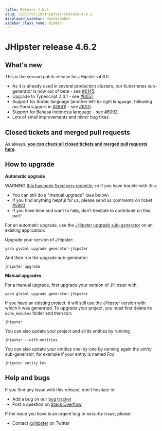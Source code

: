 ```yaml
---
title: Release 4.6.2
slug: /2017/07/19/jhipster-release-4.6.2
displayed_sidebar: docsSidebar
sidebar_class_name: hidden
---
```


JHipster release 4.6.2
==================

What's new
----------

This is the second patch release for JHipster v4.6.0.

- As it is already used in several production clusters, our Kubernetes sub-generator is now out of beta - see [#6145](https://github.com/jhipster/generator-jhipster/pull/6145).
- Upgrade to Typescript 2.4.1 - see [#6051](https://github.com/jhipster/generator-jhipster/issues/6051).
- Support for Arabic language (another left-to-right language, following our Farsi support in [#5961](https://github.com/jhipster/generator-jhipster/pull/5961)) - see [#6101](https://github.com/jhipster/generator-jhipster/pull/6101).
- Support for Bahasa Indonesia language - see [#6092](https://github.com/jhipster/generator-jhipster/pull/6092).
- Lots of small improvements and minor bug fixes.

Closed tickets and merged pull requests
------------
As always, __[you can check all closed tickets and merged pull requests here](https://github.com/jhipster/generator-jhipster/issues?q=milestone%3A4.6.2+is%3Aclosed)__.

How to upgrade
------------

**Automatic upgrade**

WARNING [this has been fixed very recently](https://github.com/jhipster/generator-jhipster/pull/5966), so if you have trouble with this:

- You can still do a "manual upgrade" (see below)
- If you find anything helpful for us, please send us comments on ticket [#5883](https://github.com/jhipster/generator-jhipster/issues/5883)
- If you have time and want to help, don't hesitate to contribute on this part!

For an automatic upgrade, use the [JHipster upgrade sub-generator](/upgrading-an-application/) on an existing application:

Upgrade your version of JHipster:

```
yarn global upgrade generator-jhipster
```

And then run the upgrade sub-generator:

```
jhipster upgrade
```

**Manual upgrades**

For a manual upgrade, first upgrade your version of JHipster with:

```
yarn global upgrade generator-jhipster
```

If you have an existing project, it will still use the JHipster version with which it was generated.
To upgrade your project, you must first delete its `node_modules` folder and then run:

```
jhipster
```

You can also update your project and all its entities by running

```
jhipster --with-entities
```

You can also update your entities one-by-one by running again the entity sub-generator, for example if your entity is named _Foo_

```
jhipster entity Foo
```

Help and bugs
--------------

If you find any issue with this release, don't hesitate to:

- Add a bug on our [bug tracker](https://github.com/jhipster/generator-jhipster/issues?state=open)
- Post a question on [Stack Overflow](http://stackoverflow.com/tags/jhipster/info)

If the issue you have is an urgent bug or security issue, please:

- Contact [@jhipster](https://twitter.com/jhipster) on Twitter
